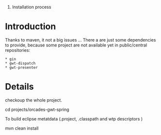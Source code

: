 #Installation process

= Introduction =

Thanks to maven, it not a big issues ...
There a are just some dependencies to provide, because some project are not available yet in public/central repositories:
 * gin
 * gwt-dispatch
 * gwt-presenter



= Details =

checkoup the whole project.

cd projects/orcades-gwt-spring

To build eclipse metatdata (.project, .classpath and wtp descriptors )

{{{mvn eclipse:clean eclipse:m2eclipse}}}

mvn clean install